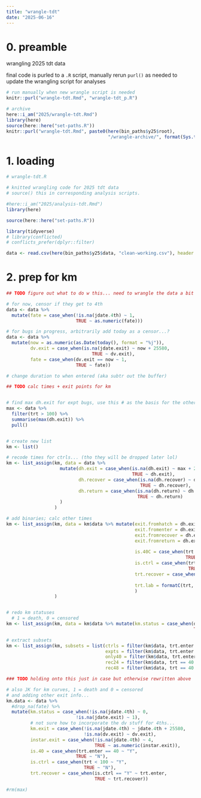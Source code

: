 ```yaml
---
title: "wrangle-tdt"
date: "2025-06-16"
---
```


# 0. preamble

wrangling 2025 tdt data

final code is purled to a `.R` script, manually rerun `purl()` as needed to update the wrangling script for analyses

```r
# run manually when new wrangle script is needed
knitr::purl("wrangle-tdt.Rmd", "wrangle-tdt_p.R")

# archive
here::i_am("2025/wrangle-tdt.Rmd")
library(here)
source(here::here("set-paths.R"))
knitr::purl("wrangle-tdt.Rmd", paste0(here(bin_paths$y25$root), 
                                      "/wrangle-archive/", format(Sys.time(), "%y%m%d"), "_wrangle-tdt_p.R"))
```


# 1. loading

```r
# wrangle-tdt.R

# knitted wrangling code for 2025 tdt data
# source() this in corresponding analysis scripts.
```

```r
#here::i_am("2025/analysis-tdt.Rmd")
library(here)

source(here::here("set-paths.R"))

library(tidyverse)
# library(conflicted)
# conflicts_prefer(dplyr::filter)
```

```r
data <- read.csv(here(bin_paths$y25$data, "clean-working.csv"), header = TRUE)
```

# 2. prep for km

```r
## TODO figure out what to do w this... need to wrangle the data a bit tho (see below section)

# for now, censor if they get to 4th
data <- data %>%
  mutate(fate = case_when(!is.na(jdate.4th) ~ 1,
                          TRUE ~ as.numeric(fate)))

# for bugs in progress, arbitrarily add today as a censor...?
data <- data %>%
  mutate(now = as.numeric(as.Date(today(), format = "%j")),
         dv.exit = case_when(is.na(jdate.exit) ~ now + 25580,
                                TRUE ~ dv.exit),
         fate = case_when(dv.exit == now ~ 1,
                          TRUE ~ fate))

# change duration to when entered (aka subtr out the buffer)
```

```r
## TODO calc times + exit points for km


# find max dh.exit for expt bugs, use this # as the basis for the others (add +1 to it?)
max <- data %>%
  filter(trt > 100) %>%
  summarise(max(dh.exit)) %>%
  pull()


# create new list
km <- list()

# recode times for ctrls... (tho they will be dropped later lol)
km <- list_assign(km, data = data %>%
                    mutate(dh.exit = case_when(is.na(dh.exit) ~ max + 2,
                                               TRUE ~ dh.exit),
                           dh.recover = case_when(is.na(dh.recover) ~ dh.enter,
                                                  TRUE ~ dh.recover),
                           dh.return = case_when(is.na(dh.return) ~ dh.enter,
                                                 TRUE ~ dh.return)
                    )
                  )

# add binaries; calc other times
km <- list_assign(km, data = km$data %>% mutate(exit.fromhatch = dh.exit - dh.hatch,
                                                exit.fromenter = dh.exit - dh.enter,
                                                exit.fromrecover = dh.exit - dh.recover,
                                                exit.fromreturn = dh.exit - dh.return,
                                                
                                                is.40C = case_when(trt.enter == 40 ~ "Y",
                                                                   TRUE ~ "N"),
                                                is.ctrl = case_when(trt < 100 ~ "Y",
                                                                    TRUE ~ "N"),
                                                trt.recover = case_when(is.na(trt.recover) ~ trt.enter,
                                                                        TRUE ~ trt.recover),
                                                trt.lab = formatC(trt, width = 3, flag = "0")
                                                )
                  )


# redo km statuses
  # 1 = death, 0 = censored
km <- list_assign(km, data = km$data %>% mutate(km.status = case_when(dh.exit > max ~ 0,
                                                                      TRUE ~ 1)))

# extract subsets
km <- list_assign(km, subsets = list(ctrls = filter(km$data, trt.enter == trt.recover),
                                     expts = filter(km$data, trt.enter != trt.recover),
                                     only40 = filter(km$data, trt.enter == 40),
                                     rec24 = filter(km$data, trt == 40 | trt.duration == 24),
                                     rec48 = filter(km$data, trt == 40 | trt.duration == 48)))


```



```r

### TODO holding onto this just in case but otherwise rewritten above

# also JK for km curves, 1 = death and 0 = censored
# and adding other exit info...
km.data <- data %>% 
  #drop_na(fate) %>%
  mutate(km.status = case_when(!is.na(jdate.4th) ~ 0,
                          !is.na(jdate.exit) ~ 1),
         # not sure how to incorporate the dv stuff for 4ths...
         km.exit = case_when(!is.na(jdate.4th) ~ jdate.4th + 25580,
                             !is.na(dv.exit) ~ dv.exit),
         instar.exit = case_when(!is.na(jdate.4th) ~ 4,
                                 TRUE ~ as.numeric(instar.exit)),
         is.40 = case_when(trt.enter == 40 ~ "Y",
                          TRUE ~ "N"),
         is.ctrl = case_when(trt < 100 ~ "Y",
                             TRUE ~ "N"),
         trt.recover = case_when(is.ctrl == "Y" ~ trt.enter,
                                 TRUE ~ trt.recover))
```


```r
#rm(max)

```



